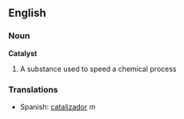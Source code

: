 ==English==
===Noun===
'''Catalyst'''
# A substance used to speed a chemical process

===Translations===
*Spanish: [[catalizador]] ''m''